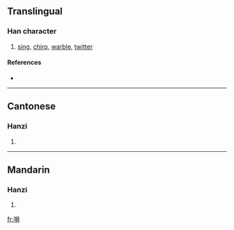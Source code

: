 {{also|囀}}
==Translingual==

===Han character===
{{Han char|rn=30|rad=口|as=08|sn=11|four=|canj=口大手戈 (RKQI)}}

# [[sing]], [[chirp]], [[warble]], [[twitter]]

====References====
* {{Han ref|kx=0196.261|hdz=10639.040|uh=556D|ud=21869}}

----

==Cantonese==

===Hanzi===
{{yue-hanzi|jyut=|y=jyun2|tra=囀}}

# {{defn|Cantonese}}

----

==Mandarin==

===Hanzi===
{{cmn-hanzi|tra=囀|pin=[[zhuàn]] ([[zhuan4]])|wg=chuan<sup>4</sup>}}

# {{defn|Mandarin}}

[[fr:啭]]
